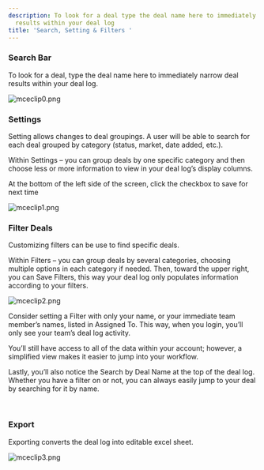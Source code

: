 ```yaml
---
description: To look for a deal type the deal name here to immediately narrow deal
  results within your deal log
title: 'Search, Setting & Filters '
---
```


### **Search Bar**


To look for a deal, type the deal name here to immediately narrow deal results within your deal log.


<Frame caption="Overview of customizable report options for property and research data.">
  <img src="/images/rediq/f387ba8a59f910c38b77fa8364e803d4084856c2.png" alt="mceclip0.png" />
</Frame>



### **Settings**


Setting allows changes to deal groupings. A user will be able to search for each deal grouped by category (status, market, date added, etc.).


Within Settings – you can group deals by one specific category and then choose less or more information to view in your deal log’s display columns.


At the bottom of the left side of the screen, click the checkbox to save for next time 


<Frame caption="List of recommended property comparables with map view.">
  <img src="/images/rediq/c136dea20df8f50338831d30b42966dcde26818c.png" alt="mceclip1.png" />
</Frame>


### **Filter Deals**


Customizing filters can be use to find specific deals.


Within Filters – you can group deals by several categories, choosing multiple options in each category if needed. Then, toward the upper right, you can Save Filters, this way your deal log only populates information according to your filters.


<Frame caption="Portfolio performance dashboard displaying property metrics and date range selection options.">
  <img src="/images/rediq/06c2a4af832f6b28d8e42d035b017425e8b51697.png" alt="mceclip2.png" />
</Frame>


Consider setting a Filter with only your name, or your immediate team member’s names, listed in Assigned To. This way, when you login, you’ll only see your team’s deal log activity.


You’ll still have access to all of the data within your account; however, a simplified view makes it easier to jump into your workflow.


Lastly, you’ll also notice the Search by Deal Name at the top of the deal log. Whether you have a filter on or not, you can always easily jump to your deal by searching for it by name.


 


### **Export**


Exporting converts the deal log into editable excel sheet.


<Frame caption="Portfolio performance dashboard displaying property metrics and filter options.">
  <img src="/images/rediq/6deca98c91727110eb6e8bc67af7a7ce80ea5d99.png" alt="mceclip3.png" />
</Frame>